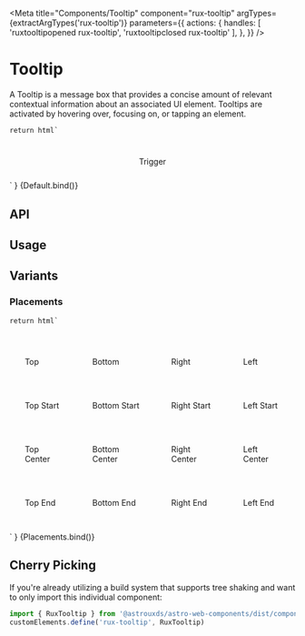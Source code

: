 
<Meta
    title="Components/Tooltip"
    component="rux-tooltip"
    argTypes={extractArgTypes('rux-tooltip')}
    parameters={{
        actions: {
            handles: [
                'ruxtooltipopened rux-tooltip',
                'ruxtooltipclosed rux-tooltip'
            ],
        },
    }}
/>

# Tooltip

A Tooltip is a message box that provides a concise amount of relevant contextual information about an associated UI element. Tooltips are activated by hovering over, focusing on, or tapping an element.

    return html`
<div style="padding: 5%; display: flex; flex-direction: column; justify-content: center; align-items: center;">
    <rux-tooltip
        message="${args.message}"
        placement="${args.placement}"
        open="${args.open}"
    >
        <rux-button>Trigger</rux-button>
    </rux-tooltip>
</div>
    `
}

<Canvas>
    <Story
        args={{
            open: true,
            message: 'Tooltip',
            placement: 'top-center',
        }}
        name="Default"
        >
        {Default.bind()}
    </Story>
</Canvas>

## API

<ArgsTable of="rux-tooltip" />

## Usage

## Variants

### Placements

    return html`
<div style="display: flex; flex-direction: row; justify-content: center; align-items: center;">
  <div style="padding: 2.5% 5%;">
    <div style="padding: 30px 2.5%;">
        <rux-tooltip
            placement="top"
            message="Tooltip"
            open
        >
            <rux-button>Top</rux-button>
        </rux-tooltip>
    </div>
    <div style="padding: 30px 2.5%;">
        <rux-tooltip
            placement="top-start"
            message="Tooltip"
            open
        >
            <rux-button>Top Start</rux-button>
        </rux-tooltip>
    </div>
    <div style="padding: 30px 2.5%;">
        <rux-tooltip
            placement="top-center"
            message="Tooltip"
            open
        >
            <rux-button>Top Center</rux-button>
        </rux-tooltip>
    </div>
    <div style="padding: 30px 2.5%;">
        <rux-tooltip
            placement="top-end"
            message="Tooltip"
            open
        >
            <rux-button>Top End</rux-button>
        </rux-tooltip>
    </div>
  </div>
  <div style="padding: 2.5% 5%;">
    <div style="padding: 30px 2.5%;">
        <rux-tooltip
            placement="bottom"
            message="Tooltip"
            open
        >
            <rux-button>Bottom</rux-button>
        </rux-tooltip>
    </div>
    <div style="padding: 30px 2.5%;">
        <rux-tooltip
            placement="bottom-start"
            message="Tooltip"
            open
        >
            <rux-button>Bottom Start</rux-button>
        </rux-tooltip>
    </div>
    <div style="padding: 30px 2.5%;">
        <rux-tooltip
            placement="bottom-center"
            message="Tooltip"
            open
        >
            <rux-button>Bottom Center</rux-button>
        </rux-tooltip>
    </div>
    <div style="padding: 30px 2.5%;">
        <rux-tooltip
            placement="bottom-end"
            message="Tooltip"
            open
        >
            <rux-button>Bottom End</rux-button>
        </rux-tooltip>
    </div>
  </div>
  <div style="padding: 2.5% 5%;">
    <div style="padding: 30px 2.5%;">
        <rux-tooltip
            placement="right"
            message="Tooltip"
            open
        >
            <rux-button>Right</rux-button>
        </rux-tooltip>
    </div>
    <div style="padding: 30px 2.5%;">
        <rux-tooltip
            placement="right-start"
            message="Tooltip"
            open
        >
            <rux-button>Right Start</rux-button>
        </rux-tooltip>
    </div>
    <div style="padding: 30px 2.5%;">
        <rux-tooltip
            placement="right-center"
            message="Tooltip"
            open
        >
            <rux-button>Right Center</rux-button>
        </rux-tooltip>
    </div>
    <div style="padding: 30px 2.5%;">
        <rux-tooltip
            placement="right-end"
            message="Tooltip"
            open
        >
            <rux-button>Right End</rux-button>
        </rux-tooltip>
    </div>
  </div>
  <div style="padding: 2.5% 5%;">
    <div style="padding: 30px 2.5%;">
        <rux-tooltip
            placement="left"
            message="Tooltip"
            open
        >
            <rux-button>Left</rux-button>
        </rux-tooltip>
    </div>
    <div style="padding: 30px 2.5%;">
        <rux-tooltip
            placement="left-start"
            message="Tooltip"
            open
        >
            <rux-button>Left Start</rux-button>
        </rux-tooltip>
    </div>
    <div style="padding: 30px 2.5%;">
        <rux-tooltip
            placement="left-center"
            message="Tooltip"
            open
        >
            <rux-button>Left Center</rux-button>
        </rux-tooltip>
    </div>
    <div style="padding: 30px 2.5%;">
        <rux-tooltip
            placement="left-end"
            message="Tooltip"
            open
        >
            <rux-button>Left End</rux-button>
        </rux-tooltip>
    </div>
  </div>
</div>
    `
}

<Canvas>
    <Story
        name="Placements"
        argTypes={{
            placement: { table: {disable: true}},
            open: { table: {disable: true }},
            delay: { table: {disable: true }},
            message: { table: {disable: true }},
        }}
    >
        {Placements.bind()}
    </Story>
</Canvas>

## Cherry Picking

If you're already utilizing a build system that supports tree shaking and want to only import this individual component:

```js
import { RuxTooltip } from '@astrouxds/astro-web-components/dist/components/rux-tooltip.js'
customElements.define('rux-tooltip', RuxTooltip)
```
